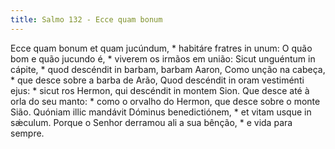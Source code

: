 ```yaml
---
title: Salmo 132 - Ecce quam bonum
---
```


<div class="grid grid-cols-2 gap-5">
  <span class="text-justify">
    Ecce quam bonum et quam jucúndum, * habitáre fratres in unum:
  </span>
  <span class="text-justify">
    O quão bom e quão jucundo é, * viverem os irmãos em união:
  </span>
  <span class="text-justify">
    Sicut unguéntum in cápite, * quod descéndit in barbam, barbam Aaron,
  </span>
  <span class="text-justify">
    Como unção na cabeça, * que desce sobre a barba de Arão,
  </span>
  <span class="text-justify">
    Quod descéndit in oram vestiménti ejus: * sicut ros Hermon, qui descéndit in
    montem Sion.
  </span>
  <span class="text-justify">
    Que desce até à orla do seu manto: * como o orvalho do Hermon, que desce
    sobre o monte Sião.
  </span>
  <span class="text-justify">
    Quóniam illic mandávit Dóminus benedictiónem, * et vitam usque in sǽculum.
  </span>
  <span class="text-justify">
    Porque o Senhor derramou ali a sua bênção, * e vida para sempre.
  </span>
</div>
